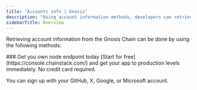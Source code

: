 ```yaml
---
title: "Accounts info | Gnosis"
description: "Using account information methods, developers can retrieve information about accounts, contracts, and transactions on the Gnosis Chain and use the information to build various decentralized applications."
sidebarTitle: Overview
---
```


Retrieving account information from the Gnosis Chain can be done by using the following methods:

<CardGroup cols={2}>
  <Card title="eth_getTransactionCount" icon="angle-right" iconType="solid" href="/reference/gnosis-gettransactioncount" horizontal/>
  <Card title="eth_getBalance" icon="angle-right" iconType="solid" href="/reference/gnosis-getbalance" horizontal/>
  <Card title="eth_getCode" icon="angle-right" iconType="solid" href="/reference/gnosis-getcode" horizontal/>
  <Card title="eth_getStorageAt" icon="angle-right" iconType="solid" href="/reference/gnosis-getstorageat" horizontal/>
</CardGroup>

<Check>
  ### Get you own node endpoint today
  [Start for free](https://console.chainstack.com/) and get your app to production levels immediately. No credit card required.

  You can sign up with your GitHub, X, Google, or Microsoft account.
</Check>

